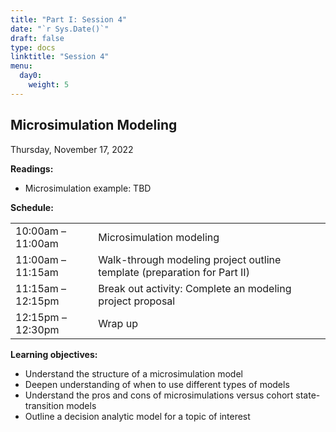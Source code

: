 ```yaml
---
title: "Part I: Session 4"
date: "`r Sys.Date()`"
draft: false
type: docs
linktitle: "Session 4"
menu:
  day0:
    weight: 5
---
```


## Microsimulation Modeling

Thursday, November 17, 2022

**Readings:**

- Microsimulation example: TBD


**Schedule:**

|                            |            |
|---------------|:-----------------------------------------|
| 10:00am – 11:00am   | Microsimulation modeling |
| 11:00am – 11:15am | Walk-through modeling project outline template (preparation for Part II) | 
| 11:15am – 12:15pm | Break out activity: Complete an modeling project proposal |
| 12:15pm – 12:30pm | Wrap up |


**Learning objectives:**

-	Understand the structure of a microsimulation model
-	Deepen understanding of when to use different types of models
-	Understand the pros and cons of microsimulations versus cohort state-transition models
-	Outline a decision analytic model for a topic of interest



